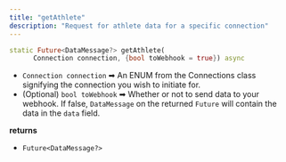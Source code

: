 ```yaml
---
title: "getAthlete"
description: "Request for athlete data for a specific connection"
---
```

```dart
static Future<DataMessage?> getAthlete(
      Connection connection, {bool toWebhook = true}) async

```

*   `Connection connection` ➡ An ENUM from the Connections class signifying the connection you wish to initiate for.
*   (Optional) `bool toWebhook` ➡ Whether or not to send data to your webhook. If false, `DataMessage` on the returned `Future` will contain the data in the `data` field.

**returns**

*   `Future<DataMessage?>`



